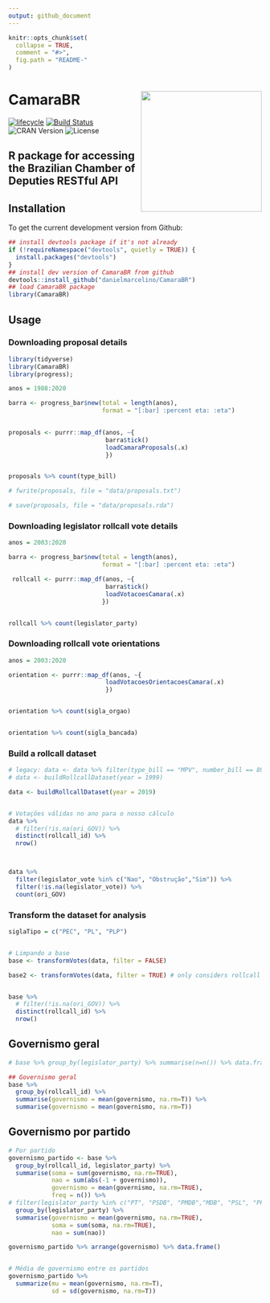 ```yaml
---
output: github_document
---
```


<!-- README.md is generated from README.Rmd. Please edit that file -->

```r
knitr::opts_chunk$set(
  collapse = TRUE,
  comment = "#>",
  fig.path = "README-"
)
```

# CamaraBR <img src="inst/figures/CamaraBR-logo.png" width="240px" align="right" /> 

[![lifecycle](https://img.shields.io/badge/lifecycle-experimental-orange.svg)](https://www.tidyverse.org/lifecycle/#experimental)
  [![Build Status](https://travis-ci.org/danielmarcelino/CamaraBR.svg?branch=master)](https://travis-ci.org/danielmarcelino/CamaraBR)
![CRAN Version](https://www.r-pkg.org/badges/version/CamaraBR)
![License](https://img.shields.io/badge/license-MIT-blueviolet.svg?style=flat)


## R package for accessing the Brazilian Chamber of Deputies RESTful API

## Installation

To get the current development version from Github:

```r
## install devtools package if it's not already
if (!requireNamespace("devtools", quietly = TRUE)) {
  install.packages("devtools")
}
## install dev version of CamaraBR from github
devtools::install_github("danielmarcelino/CamaraBR")
## load CamaraBR package
library(CamaraBR)
```

## Usage

### Downloading proposal details 
```r
library(tidyverse)
library(CamaraBR)
library(progress);

anos = 1988:2020

barra <- progress_bar$new(total = length(anos), 
                          format = "[:bar] :percent eta: :eta")
      

proposals <- purrr::map_df(anos, ~{
                           barra$tick()
                           loadCamaraProposals(.x)
                           })


proposals %>% count(type_bill)

# fwrite(proposals, file = "data/proposals.txt")

# save(proposals, file = "data/proposals.rda")
```



### Downloading legislator rollcall vote details 
```r

anos = 2003:2020

barra <- progress_bar$new(total = length(anos), 
                          format = "[:bar] :percent eta: :eta")

 rollcall <- purrr::map_df(anos, ~{
                           barra$tick()
                           loadVotacoesCamara(.x)
                          })


rollcall %>% count(legislator_party)
```


### Downloading rollcall vote orientations

```r

anos = 2003:2020

orientation <- purrr::map_df(anos, ~{
                           loadVotacoesOrientacoesCamara(.x)
                           })


orientation %>% count(sigla_orgao)


orientation %>% count(sigla_bancada)
```


### Build a rollcall dataset

```r
# legacy: data <- data %>% filter(type_bill == "MPV", number_bill == 897, year_bill == 2019 )
# data <- buildRollcallDataset(year = 1999)

data <- buildRollcallDataset(year = 2019)


# Votações válidas no ano para o nosso cálculo
data %>%
  # filter(!is.na(ori_GOV)) %>%
  distinct(rollcall_id) %>%
  nrow()



data %>%
  filter(legislator_vote %in% c("Nao", "Obstrução","Sim")) %>%
  filter(!is.na(legislator_vote)) %>%
  count(ori_GOV)

```


### Transform the dataset for analysis

```r
siglaTipo = c("PEC", "PL", "PLP")


# Limpando a base
base <- transformVotes(data, filter = FALSE)

base2 <- transformVotes(data, filter = TRUE) # only considers rollcall with gov orientation


base %>%
  # filter(!is.na(ori_GOV)) %>%
  distinct(rollcall_id) %>%
  nrow()

```


## Governismo geral
```r
# base %>% group_by(legislator_party) %>% summarise(n=n()) %>% data.frame()

## Governismo geral
base %>%
  group_by(rollcall_id) %>%
  summarise(governismo = mean(governismo, na.rm=T)) %>%
  summarise(governismo = mean(governismo, na.rm=T))

```



## Governismo por partido

```r
# Por partido
governismo_partido <- base %>%
  group_by(rollcall_id, legislator_party) %>%
  summarise(soma = sum(governismo, na.rm=TRUE),
            nao = sum(abs(-1 + governismo)),
            governismo = mean(governismo, na.rm=TRUE),
            freq = n()) %>%
# filter(legislator_party %in% c("PT", "PSDB", "PMDB","MDB", "PSL", "PP","PR","PSD", "DEM")) %>%
  group_by(legislator_party) %>%
  summarise(governismo = mean(governismo, na.rm=TRUE),
            soma = sum(soma, na.rm=TRUE),
            nao = sum(nao))

governismo_partido %>% arrange(governismo) %>% data.frame()


# Média de governismo entre os partidos
governismo_partido %>%
  summarize(mu = mean(governismo, na.rm=T),
            sd = sd(governismo, na.rm=T))
```




